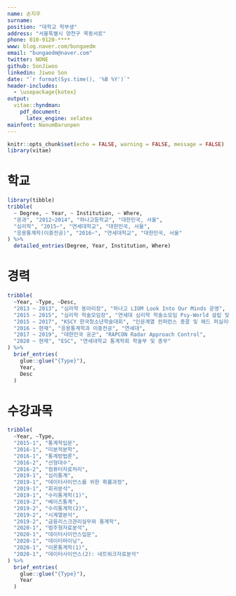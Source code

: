 ```yaml
---
name: 손지우
surname: 
position: "대학교 학부생"
address: "서울특별시 양천구 목동서로"
phone: 010-9120-****
www: blog.naver.com/bungaedm
email: "bungaedm@naver.com"
twitter: NONE
github: SonJiwoo
linkedin: Jiwoo Son
date: "`r format(Sys.time(), '%B %Y')`"
header-includes:
  - \usepackage{kotex}
output:
  vitae::hyndman:
    pdf_document:
      latex_engine: xelatex
mainfont: NanumBarunpen      
---
```


```r
knitr::opts_chunk$set(echo = FALSE, warning = FALSE, message = FALSE)
library(vitae)
```

# 학교

```r
library(tibble)
tribble(
  ~ Degree, ~ Year, ~ Institution, ~ Where,
  "문과", "2012~2014", "하나고등학교", "대한민국, 서울",
  "심리학", "2015~", "연세대학교", "대한민국, 서울",
  "응용통계학(이중전공)", "2016~", "연세대학교", "대한민국, 서울"
) %>% 
  detailed_entries(Degree, Year, Institution, Where)
```

# 경력

```r
tribble(
  ~Year, ~Type, ~Desc,
  "2013 ~ 2013", "심리학 동아리장", "하나고 LIOM Look Into Our Minds 운영",
  "2015 ~ 2015", "심리학 학술모임장", "연세대 심리학 학술소모임 Psy-World 설립 및 운영",
  "2015 ~ 2017", "KSCY 한국청소년학술대회", "인문계열 컨퍼런스 총괄 및 헤드 퍼실리테이터",
  "2016 ~ 현재", "응용통계학과 이중전공", "연세대",
  "2017 ~ 2019", "대한민국 공군", "RAPCON Radar Approach Control",
  "2020 ~ 현재", "ESC", "연세대학교 통계학회 학술부 및 총무"
) %>% 
  brief_entries(
    glue::glue("{Type}"),
    Year, 
    Desc
  )
```

# 수강과목

```r
tribble(
  ~Year, ~Type,
  "2015-1", "통계학입문",
  "2016-1", "미분적분학", 
  "2016-1", "통계방법론",
  "2016-2", "선형대수",
  "2016-2", "컴퓨터자료처리",
  "2019-1", "심리통계",
  "2019-1", "데이터사이언스를 위한 확률과정",
  "2019-1", "회귀분석",
  "2019-1", "수리통계학(1)",
  "2019-2", "베이즈통계",
  "2019-2", "수리통계학(2)",
  "2019-2", "시계열분석",
  "2019-2", "금융리스크관리실무와 통계학",
  "2020-1", "범주형자료분석",
  "2020-1", "데이터사이언스입문",
  "2020-1", "데이터마이닝",
  "2020-1", "이론통계학(1)",
  "2020-1", "데이터사이언스(2): 네트워크자료분석"
) %>% 
  brief_entries(
    glue::glue("{Type}"),
    Year
  )
```
